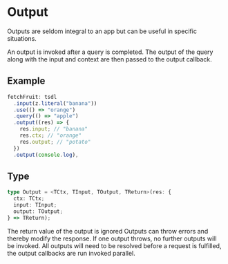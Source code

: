 # Output

Outputs are seldom integral to an app but can be useful in specific situations.

An output is invoked after a query is completed. The output of the query along with the
input and context are then passed to the output callback.

## Example

```ts
fetchFruit: tsdl
  .input(z.literal("banana"))
  .use(() => "orange")
  .query(() => "apple")
  .output((res) => {
    res.input; // "banana"
    res.ctx; // "orange"
    res.output; // "potato"
  })
  .output(console.log),
```

## Type

```ts
type Output = <TCtx, TInput, TOutput, TReturn>(res: {
  ctx: TCtx;
  input: TInput;
  output: TOutput;
} => TReturn);
```


<Callout type="info">The return value of the output is ignored</Callout>
<Callout type="info">
  Outputs can throw errors and thereby modify the response. If one output
  throws, no further outputs will be invoked.
</Callout>
<Callout type="warning">
  All outputs will need to be resolved before a request is fulfilled, the output
  callbacks are run invoked parallel.
</Callout>
